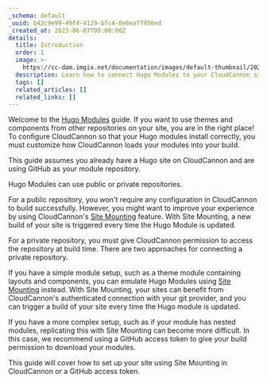 ```yaml
---
_schema: default
_uuid: b42c9e99-49f4-4129-bfc4-0e6eaff956ed
_created_at: 2023-06-07T00:00:00Z
details:
  title: Introduction
  order: 1
  image: >-
    https://cc-dam.imgix.net/documentation/images/default-thumbnail/2023-Q4/CloudCannon-Documentation-Thumbnail.png
  description: Learn how to connect Hugo Modules to your CloudCannon site.
  tags: []
  related_articles: []
  related_links: []
---
```

Welcome to the [Hugo Modules](https://gohugo.io/hugo-modules/) guide. If you want to use themes and components from other repositories on your site, you are in the right place! To configure CloudCannon so that your Hugo modules install correctly, you must customize how CloudCannon loads your modules into your build.

This guide assumes you already have a Hugo site on CloudCannon and are using GitHub as your module repository.

Hugo Modules can use public or private repositories.

For a public repository, you won't require any configuration in CloudCannon to build successfully. However, you might want to improve your experience by using CloudCannon's [Site Mounting](/documentation/articles/what-is-site-mounting/) feature. With Site Mounting, a new build of your site is triggered every time the Hugo Module is updated.

For a private repository, you must give CloudCannon permission to access the repository at build time. There are two approaches for connecting a private repository.

If you have a simple module setup, such as a theme module containing layouts and components, you can emulate Hugo Modules using [Site Mounting](/documentation/articles/what-is-site-mounting/) instead. With Site Mounting, your sites can benefit from CloudCannon's authenticated connection with your git provider, and you can trigger a build of your site every time the Hugo module is updated.

If you have a more complex setup, such as if your module has nested modules, replicating this with Site Mounting can become more difficult. In this case, we recommend using a GitHub access token to give your build permission to download your modules.

This guide will cover how to set up your site using Site Mounting in CloudCannon or a GitHub access token.